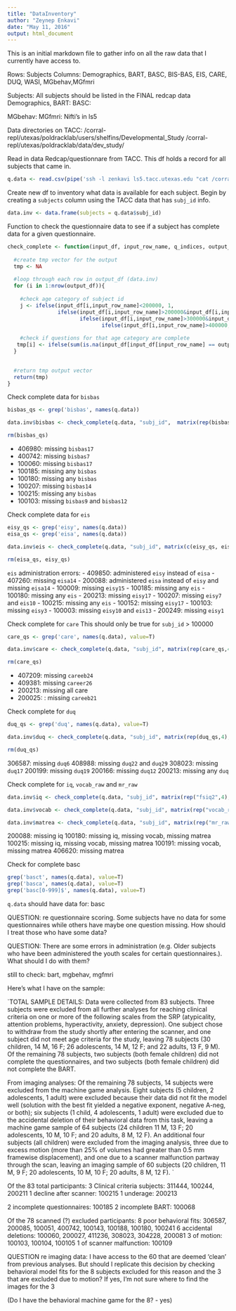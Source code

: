 ```yaml
---
title: "DataInventory"
author: "Zeynep Enkavi"
date: "May 11, 2016"
output: html_document
---
```


This is an initial markdown file to gather info on all the raw data that I currently have access to.

Rows: Subjects
Columns: Demographics, BART, BASC, BIS-BAS, EIS, CARE, DUQ, WASI, MGbehav,MGfmri

Subjects: All subjects should be listed in the FINAL redcap data
Demographics, 
BART: 
BASC: 

MGbehav:
MGfmri: Nifti's in ls5

Data directories on TACC:
/corral-repl/utexas/poldracklab/users/shelfins/Developmental_Study
/corral-repl/utexas/poldracklab/data/dev_study/

Read in data Redcap/questionnare from TACC. This df holds a record for all subjects that came in.

```r
q.data <- read.csv(pipe('ssh -l zenkavi ls5.tacc.utexas.edu "cat /corral-repl/utexas/poldracklab/users/zenkavi/dev_study/data/behav/questionnaire/DevelopmentalStudy_DATA_2015-03-25_1258.csv"'))
```

Create new df to inventory what data is available for each subject.
Begin by creating a `subjects` column using the TACC data that has `subj_id` info.  

```r
data.inv <- data.frame(subjects = q.data$subj_id)
```

Function to check the questionnaire data to see if a subject has complete data for a given questionnaire.

```r
check_complete <- function(input_df, input_row_name, q_indices, output_df, output_row_name){
  
  #create tmp vector for the output
  tmp <- NA
  
  #loop through each row in output_df (data.inv)
  for (i in 1:nrow(output_df)){
    
    #check age category of subject id
    j <- ifelse(input_df[i,input_row_name]<200000, 1,
                ifelse(input_df[i,input_row_name]>200000&input_df[i,input_row_name]<300000, 2,
                       ifelse(input_df[i,input_row_name]>300000&input_df[i,input_row_name]<400000, 3, 
                              ifelse(input_df[i,input_row_name]>400000, 4, 1))))
    
    #check if questions for that age category are complete  
   tmp[i] <- ifelse(sum(is.na(input_df[input_df[input_row_name] == output_df[i, output_row_name], q_indices[,j]]))>0, 0, 1)
  }

  
  #return tmp output vector
  return(tmp)
}
```

Check complete data for `bisbas`

```r
bisbas_qs <- grep('bisbas', names(q.data))

data.inv$bisbas <- check_complete(q.data, "subj_id",  matrix(rep(bisbas_qs,4), ncol=4), data.inv, "subjects")

rm(bisbas_qs)
```

- 406980: missing `bisbas17`
- 400742: missing `bisbas7`
- 100060: missing `bisbas17`
- 100185: missing any `bisbas`
- 100180: missing any `bisbas`
- 100207: missing `bisbas14`
- 100215: missing any `bisbas`
- 100103: missing `bisbas9` and `bisbas12`

Check complete data for `eis`

```r
eisy_qs <- grep('eisy', names(q.data))
eisa_qs <- grep('eisa', names(q.data))

data.inv$eis <- check_complete(q.data, "subj_id", matrix(c(eisy_qs, eisy_qs, eisy_qs, eisa_qs),ncol=4), data.inv, "subjects")

rm(eisa_qs, eisy_qs)
```

`eis` administration errors:
- 409850: administered `eisy` instead of `eisa`
- 407260: missing `eisa14`
- 200088: administered `eisa` instead of `eisy` and missing `eisa14`
- 100009: missing `eisy15`
- 100185: missing any `eis`
- 100180: missing any `eis`
- 200213: missing `eisy17`
- 100207: missing `eisy7` and `eis10`
- 100215: missing any `eis` 
- 100152: missing `eisy17`
- 100103: missing `eisy3`
- 100003: missing `eisy10` and `eis13`
- 200249: missing `eisy1`

Check complete for `care`
This should only be true for `subj_id` > 100000

```r
care_qs <- grep('care', names(q.data), value=T)

data.inv$care <- check_complete(q.data, "subj_id", matrix(rep(care_qs,4),ncol=4), data.inv, "subjects")

rm(care_qs)
```

- 407209: missing `careeb24`
- 409381: missing `career26`
- 200213: missing all care
- 200025: : missing `careeb21`

Check complete for `duq`

```r
duq_qs <- grep('duq', names(q.data), value=T)

data.inv$duq <- check_complete(q.data, "subj_id", matrix(rep(duq_qs,4),ncol=4), data.inv, "subjects")

rm(duq_qs)
```

306587: missing `duq6`
408988: missing `duq22` and `duq29`
308023: missing `duq17` 
200199: missing `duq19`
200166: missing `duq12`
200213: missing any `duq`

Check complete for `iq`, `vocab_raw` and `mr_raw`

```r
data.inv$iq <- check_complete(q.data, "subj_id", matrix(rep("fsiq2",4),ncol=4), data.inv, "subjects")

data.inv$vocab <- check_complete(q.data, "subj_id", matrix(rep("vocab_raw",4),ncol=4), data.inv, "subjects")

data.inv$matrea <- check_complete(q.data, "subj_id", matrix(rep("mr_raw",4),ncol=4), data.inv, "subjects")
```

200088: missing iq 
100180: missing iq, missing vocab, missing matrea  
100215: missing iq, missing vocab, missing matrea
100191: missing vocab, missing matrea
406620: missing matrea

Check for complete basc

```r
grep('basct', names(q.data), value=T)
grep('basca', names(q.data), value=T)
grep('basc[0-999]$', names(q.data), value=T)
```

`q.data` should have data for: basc

QUESTION: re questionnaire scoring. Some subjects have no data for some questionnaires while others have maybe one question missing. How should I treat those who have some data?

QUESTION: There are some errors in administration (e.g. Older subjects who have been administered the youth scales for certain questionnaires.). What should I do with them?

still to check: bart, mgbehav, mgfmri

Here's what I have on the sample:

`TOTAL SAMPLE DETAILS:
Data were collected from 83 subjects. Three subjects were excluded from all further analyses for reaching clinical criteria on one or more of the following scales from the SRP (atypicality, attention problems, hyperactivity, anxiety, depression). One subject chose to withdraw from the study shortly after entering the scanner, and one subject did not meet age criteria for the study, leaving 78 subjects (30 children, 14 M, 16 F; 26 adolescents, 14 M, 12 F; and 22 adults, 13 F, 9 M).
Of the remaining 78 subjects, two subjects (both female children) did not complete the questionnaires, and two subjects (both female children) did not complete the BART.

From imaging analyses:
Of the remaining 78 subjects, 14 subjects were excluded from the machine game analysis. Eight subjects (5 children, 2 adolescents, 1 adult) were excluded because their data did not fit the model well (solution with the best fit yielded a negative exponent, negative A-neg, or both); six subjects (1 child, 4 adolescents, 1 adult) were excluded due to the accidental deletion of their behavioral data from this task, leaving a machine game sample of 64 subjects (24 children 11 M, 13 F; 20 adolescents, 10 M, 10 F; and 20 adults, 8 M, 12 F).
An additional four subjects (all children) were excluded from the imaging analysis, three due to excess motion (more than 25% of volumes had greater than 0.5 mm framewise displacement), and one due to a scanner malfunction partway through the scan, leaving an imaging sample of 60 subjects (20 children, 11 M, 9 F; 20 adolescents, 10 M, 10 F; 20 adults, 8 M, 12 F).
`

Of the 83 total participants:
3 Clinical criteria subjects: 311444, 100244, 200211
1 decline after scanner: 100215
1 underage: 200213

2 incomplete questionnaires: 100185
2 incomplete BART: 100068

Of the 78 scanned (?) excluded participants:
8 poor behavioral fits: 306587, 200085, 100051, 400742, 100143, 100188, 100180, 100241
6 accidental deletions: 100060, 200027, 411236, 308023, 304228, 200081
3 of motion: 100103, 100104, 100105
1 of scanner malfunction: 100109

QUESTION re imaging data: I have access to the 60 that are deemed 'clean' from previous analyses. But should I replicate this decision by checking behavioral model fits for the 8 subjects excluded for this reason and the 3 that are excluded due to motion? If yes, I'm not sure where to find the images for the 3

(Do I have the behavioral machine game for the 8? - yes)